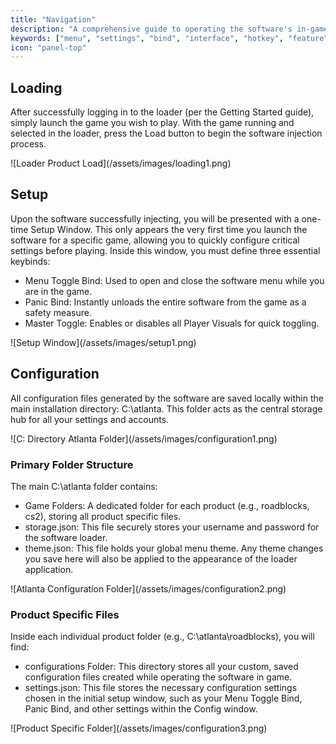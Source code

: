 ```yaml
---
title: "Navigation"
description: "A comprehensive guide to operating the software's in-game user interface. Learn how to open and close the menu, locate and adjust key settings, and use all the software features quickly and effectively while in the game."
keywords: ["menu", "settings", "bind", "interface", "hotkey", "feature", "ui", "menu", "window", "page", "section"]
icon: "panel-top"
---
```


## Loading

After successfully logging in to the loader (per the Getting Started guide), simply launch the game you wish to play. With the game running and selected in the loader, press the Load button to begin the software injection process.

<Frame caption="Loader Product Load">
	![Loader Product Load](/assets/images/loading1.png)
</Frame>

## Setup

Upon the software successfully injecting, you will be presented with a one-time Setup Window. This only appears the very first time you launch the software for a specific game, allowing you to quickly configure critical settings before playing. Inside this window, you must define three essential keybinds:

- Menu Toggle Bind: Used to open and close the software menu while you are in the game.
- Panic Bind: Instantly unloads the entire software from the game as a safety measure.
- Master Toggle: Enables or disables all Player Visuals for quick toggling.

<Frame caption="Setup Window">
	![Setup Window](/assets/images/setup1.png)
</Frame>

## Configuration

All configuration files generated by the software are saved locally within the main installation directory: C:\atlanta. This folder acts as the central storage hub for all your settings and accounts.

<Frame caption="C: Directory Atlanta Folder">
	![C: Directory Atlanta Folder](/assets/images/configuration1.png)
</Frame>

### Primary Folder Structure

The main C:\atlanta folder contains:

- Game Folders: A dedicated folder for each product (e.g., roadblocks, cs2), storing all product specific files.
- storage.json: This file securely stores your username and password for the software loader.
- theme.json: This file holds your global menu theme. Any theme changes you save here will also be applied to the appearance of the loader application.

<Frame caption="Atlanta Configuration Folder">
	![Atlanta Configuration Folder](/assets/images/configuration2.png)
</Frame>

### Product Specific Files

Inside each individual product folder (e.g., C:\atlanta\roadblocks), you will find:

- configurations Folder: This directory stores all your custom, saved configuration files created while operating the software in game.
- settings.json: This file stores the necessary configuration settings chosen in the initial setup window, such as your Menu Toggle Bind, Panic Bind, and other settings within the Config window.

<Frame caption="Product Specific Folder">
	![Product Specific Folder](/assets/images/configuration3.png)
</Frame>